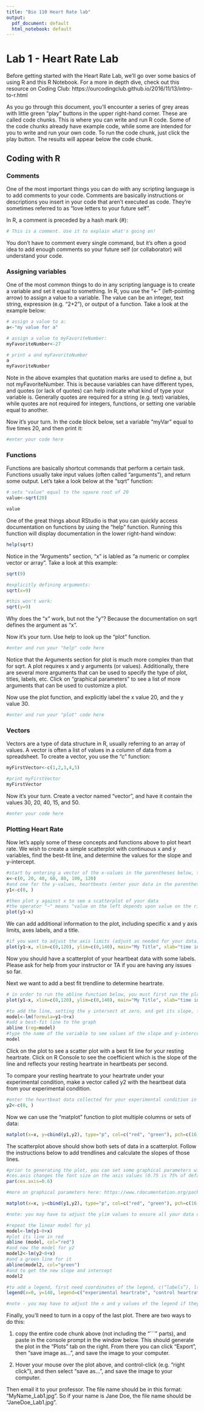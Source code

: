 ```yaml
---
title: "Bio 110 Heart Rate lab"
output:
  pdf_document: default
  html_notebook: default
---
```


# Lab 1 - Heart Rate Lab

Before getting started with the Heart Rate Lab, we'll go over some basics of using R and this R Notebook. For a more in depth dive, check out this resource on Coding Club:
https://ourcodingclub.github.io/2016/11/13/intro-to-r.html

As you go through this document, you'll encounter a series of grey areas with little green "play" buttons in the upper right-hand corner. These are called code chunks. This is where you can write and run R code. Some of the code chunks already have example code, while some are intended for you to write and run your own code. To run the code chunk, just click the play button. The results will appear below the code chunk.


## Coding with R

### Comments

One of the most important things you can do with any scripting language is to add comments to your code. Comments are basically instructions or descriptions you insert in your code that aren't executed as code. They're sometimes referred to as "love letters to your future self".

In R, a comment is preceded by a hash mark (#):

```r
# This is a comment. Use it to explain what's going on!

```

You don't have to comment every single command, but it's often a good idea to add enough comments so your future self (or collaborator) will understand your code.
 
### Assigning variables

One of the most common things to do in any scripting language is to create a variable and set it equal to something. In R, you use the "<-" (left-pointing arrow) to assign a value to a variable. The value can be an integer, text string, expression (e.g. "2+2"), or output of a function. Take a look at the example below:

```r
# assign a value to a:
a<-"my value for a"

# assign a value to myFavoriteNumber:
myFavoriteNumber<-27

# print a and myFavoriteNumber
a
myFavoriteNumber

```

Note in the above examples that quotation marks are used to define a, but not myFavoriteNumber. This is because variables can have different types, and quotes (or lack of quotes) can help indicate what kind of type your variable is. Generally quotes are required for a string (e.g. text) variables, while quotes are not required for integers, functions, or setting one variable equal to another.



Now it's your turn. In the code block below, set a variable "myVar" equal to five times 20, and then print it:

```r
#enter your code here


```

### Functions

Functions are basically shortcut commands that perform a certain task. Functions usually take input values (often called "arguments"), and return some output. Let's take a look below at the "sqrt" function:

```r
# sets "value" equal to the sqaure root of 20
value<-sqrt(20)

value

```

One of the great things about RStudio is that you can quickly access documentation on functions by using the "help" function. Running this function will display documentation in the lower right-hand window:

```r

help(sqrt)

```

Notice in the "Arguments" section, "x" is labled as "a numeric or complex vector or array". Take a look at this example:

```r
sqrt(9)

#explicitly defining arguments:
sqrt(x=9)

#this won't work:
sqrt(y=9)

```

Why does the "x" work, but not the "y"? Because the documentation on sqrt defines the argument as "x".

Now it's your turn. Use help to look up the "plot" function. 

```r
#enter and run your "help" code here 


```

Notice that the Arguments section for plot is much more complex than that for sqrt. A plot requires x and y arguments (or values).  Additionally, there are several more arguments that can be used to specify the type of plot, titles, labels, etc.  Click on "graphical parameters" 
to see a list of more arguments that can be used to customize a plot.

Now use the plot function, and explicitly label the x value 20, and the y value 30.

```r
#enter and run your "plot" code here


```


### Vectors

Vectors are a type of data structure in R, usually referring to an array of values. A vector is often a list of values in a column of data from a spreadsheet.  To create a vector, you use the "c" function:

```r
myFirstVector<-c(1,2,3,4,5)

#print myFirstVector
myFirstVector
```

Now it's your turn. Create a vector named "vector", and have it contain the values 30, 20, 40, 15, and 50.

```r
#enter your code here


```



### Plotting Heart Rate

Now let's apply some of these concepts and functions above to plot heart rate. We wish to create a simple scatterplot with continuous x and y variables, find the best-fit line, and determine the values for the slope and y-intercept. 

```r
#start by entering a vector of the x-values in the parentheses below, time in seconds
x<-c(0, 20, 40, 60, 80, 100, 120)
#and one for the y-values, heartbeats (enter your data in the parentheses in order)
y1<-c(0, )

#then plot y against x to see a scatterplot of your data
#the operator "~" means "value on the left depends upon value on the right"... or "y1 is a function of x": 
plot(y1~x)
```


We can add additional information to the plot, including specific x and y axis limits, axes labels, and a title.

```r
#if you want to adjust the axis limits (adjust as needed for your data), add labels, and a title
plot(y1~x, xlim=c(0,120), ylim=c(0,140), main="My Title", xlab="time in seconds", ylab = "number of heartbeats")


```


Now you should have a scatterplot of your heartbeat data with some labels.  Please ask for help from your instructor or TA if you are having any issues so far.

Next we want to add a best fit trendline to determine heartrate.

```r
# in order to run the abline function below, you must first run the plot function:
plot(y1~x, xlim=c(0,120), ylim=c(0,140), main="My Title", xlab="time in seconds", ylab = "number of heartbeats")

#to add the line, setting the y intersect at zero, and get its slope, fit a linear model to the data and store the results in a variable (named "model" here).
model<-lm(formula=y1~0+x)
#add a best-fit line to the graph
abline (reg=model)
#type the name of the variable to see values of the slope and y-intercept
model
```


Click on the plot to see a scatter plot with a best fit line for your resting heartrate.  Click on R Console to see the coefficient which is the slope of the line and reflects your resting heartrate in heartbeats per second.  

To compare your resting heartrate to your heartrate under your experimental condition, make a vector called y2 with the heartbeat data from your experimental condition.

```r
#enter the heartbeat data collected for your experimental condition in the parentheses
y2<-c(0, )

```

Now we can use the "matplot" function to plot multiple columns or sets of data:

```r

matplot(x=x, y=cbind(y1,y2), type="p", col=c("red", "green"), pch=c(16,16), main="Mt Title", xlab="time in seconds", ylab="heartbeats")

```


The scatterplot above should show both sets of data in a scatterplot.  Follow the instructions below to add trendlines and calculate the slopes of those lines.


```r

#prior to generating the plot, you can set some graphical parameters with the "par" function
#ces.axis changes the font size on the axis values (0.75 is 75% of default). Adjust this as necessary to make sure all x and y axis
par(cex.axis=0.6)

#more on graphical parameters here: https://www.rdocumentation.org/packages/graphics/versions/3.6.2/topics/par 

matplot(x=x, y=cbind(y1,y2), type="p", col=c("red", "green"), pch=c(16,16), main="My Title", xlab="time in seconds", ylab="heartbeats", ylim=c(0,140))

#note: you may have to adjust the ylim values to ensure all your data displays - for example, if you have a data point at 150, you'll want to increase your ylim 2nd value so it's 150 or greater

#repeat the linear model for y1
model<-lm(y1~0+x)
#plot its line in red
abline (model, col="red")
#and now the model for y2
model2<-lm(y2~0+x)
#and a green line for it
abline(model2, col="green")
#and to get the new slope and intercept
model2

#to add a legend, first need coordinates of the legend, c(“labels”), lty determines symbols with 1 = lines, lwd determines width of lines, colors 
legend(x=0, y=140, legend=c("experimental heartrate", "control heartrate"), lty=c(1,1), lwd=c(2.5, 2.5), col=c("green", "red") )

#note - you may have to adjust the x and y values of the legend if they don't fit in the plot. 

```


Finally, you'll need to turn in a copy of the last plot. There are two ways to do this:

1) copy the entire code chunk above (not including the "```" parts), and paste in the console prompt in the window below. This should generate the plot in the "Plots" tab on the right. From there you can click "Export", then "save image as...", and save the image to your computer.

2) Hover your mouse over the plot above, and control-click (e.g. "right click"), and then select "save as...", and save the image to your computer.

Then email it to your professor. The file name should be in this format: "MyName_Lab1.jpg". So if your name is Jane Doe, the file name should be "JaneDoe_Lab1.jpg".
